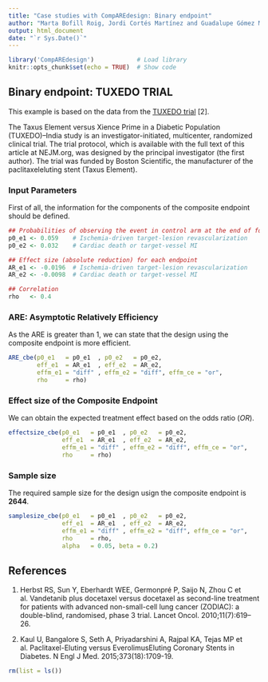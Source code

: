 ```yaml
---
title: "Case studies with CompAREdesign: Binary endpoint"
author: "Marta Bofill Roig, Jordi Cortés Martínez and Guadalupe Gómez Melis"
output: html_document
date: "`r Sys.Date()`"
---
```


```r
library('CompAREdesign')            # Load library
knitr::opts_chunk$set(echo = TRUE)  # Show code
```

## Binary endpoint: TUXEDO TRIAL

This example is based on the data from the [TUXEDO trial](https://doi.org/10.1056/nejmoa1510188) [2].

The Taxus Element versus Xience Prime in a Diabetic Population (TUXEDO)–India study is an investigator-initiated, multicenter, randomized clinical trial. The trial protocol, which is available with the full text of this article at NEJM.org, was designed by the principal investigator (the first author). The trial was funded by Boston Scientific, the manufacturer of the paclitaxeleluting stent (Taxus Element).

### Input Parameters

First of all, the information for the components of the composite endpoint should be defined.

```r
## Probabilities of observing the event in control arm at the end of follow-up
p0_e1 <- 0.059    # Ischemia-driven target-lesion revascularization 
p0_e2 <- 0.032    # Cardiac death or target-vessel MI 

## Effect size (absolute reduction) for each endpoint
AR_e1 <- -0.0196  # Ischemia-driven target-lesion revascularization 
AR_e2 <- -0.0098  # Cardiac death or target-vessel MI

## Correlation
rho   <- 0.4
```

### ARE: Asymptotic Relatively Efficiency

As the ARE is greater than 1, we can state that the design using the composite endpoint is more efficient.

```r
ARE_cbe(p0_e1   = p0_e1  , p0_e2   = p0_e2, 
        eff_e1  = AR_e1  , eff_e2  = AR_e2, 
        effm_e1 = "diff" , effm_e2 = "diff", effm_ce = "or",
        rho     = rho) 
```

### Effect size of the Composite Endpoint

We can obtain the expected treatment effect based on the odds ratio (*OR*).

```r
effectsize_cbe(p0_e1   = p0_e1  , p0_e2   = p0_e2, 
               eff_e1  = AR_e1  , eff_e2  = AR_e2, 
               effm_e1 = "diff" , effm_e2 = "diff", effm_ce = "or",
               rho     = rho) 
```

### Sample size

The required sample size for the design usign the composite endpoint is **2644**.

```r
samplesize_cbe(p0_e1   = p0_e1  , p0_e2   = p0_e2, 
               eff_e1  = AR_e1  , eff_e2  = AR_e2, 
               effm_e1 = "diff" , effm_e2 = "diff", effm_ce = "or",
               rho     = rho,
               alpha   = 0.05, beta = 0.2) 
```

## References

1. Herbst RS, Sun Y, Eberhardt WEE, Germonpré P, Saijo N, Zhou C et al. Vandetanib plus docetaxel versus docetaxel as second-line treatment for patients with advanced non-small-cell lung cancer (ZODIAC): a double-blind, randomised, phase 3 trial. Lancet Oncol. 2010;11(7):619–26.

2. Kaul U, Bangalore S, Seth A, Priyadarshini A, Rajpal KA, Tejas MP et al. Paclitaxel-Eluting versus EverolimusEluting Coronary Stents in Diabetes. N Engl J Med. 2015;373(18):1709-19.



```r
rm(list = ls())
```